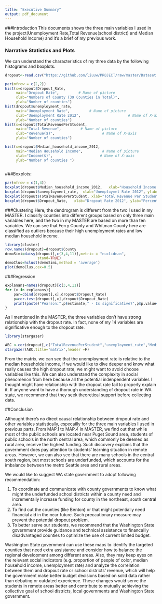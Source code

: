 ```yaml
---
title: "Executive Summary"
output: pdf_document
---
```

###Introduction
 This documents shows the three main variables I used in the project(Unemployment Rate,Total Revenue(school district) and Median Household Income) and it's a brief of my previous work.
 
### Narrative Statistics and Plots
We can understand the characteristics of my three data by the following histograms and boxplots.

```r
dropout<-read.csv("https://github.com/liuuw/PROJECT/raw/master/Dataset.csv")

par(mfrow = c(2,2)) 
hist(x=dropout$Dropout_Rate, 
     main="Dropout Rate",         # Name of picture
     xlab="Numbers of County (39 Counties in Total)",                      # Name of X-axis
     ylab="Number of counties") 
hist(dropout$unemployment_rate,
     main="Unemployment Rate",         # Name of picture
     xlab="Unemployment Rate 2012",                      # Name of X-axis
     ylab="Number of counties")
hist(x=dropout$TotalRevenuePerStudent, 
     main="Total Revenue",         # Name of picture
     xlab="Revenue($)",                      # Name of X-axis
     ylab="Number of counties") 

hist(x=dropout$Median_household_income_2012, 
     main="Median Household Income",         # Name of picture
     xlab="Income($)",                      # Name of X-axis
     ylab="Number of counties ")
 
```
###Boxplots:

```r
par(mfrow = c(1,4)) 
boxplot(dropout$Median_household_income_2012,	xlab="Household Income 2012", ylab="Dollars")
boxplot(dropout$unemployment_rate,	xlab="Unemploymet Rate 2012", ylab="Percent")
boxplot(dropout$TotalRevenuePerStudent,	xlab="Total Revenue Per Student", ylab="Dollars")
boxplot(dropout$Dropout_Rate,	xlab="Dropout Rate 2012", ylab="Percent")

```

###Clustering
Here, the dendrogram is different from the two I used in my MASTER. I classify counties into different groups based on only three main variables here, and the two in my MASTER are based on more than ten variables.
We can see that Ferry County and Whitman County here are classified as outliers because their high unemployment rates and low median household income.
```r
library(cluster)
row.names(dropout)=dropout$County
demoSimi=daisy(dropout[,c(3,4,11)],metric = "euclidean",
               stand=TRUE)
demoClus=hclust(demoSimi,method = 'average')
plot(demoClus,cex=0.5)

```

###Regression
```r
explanans=names(dropout)[c(3,4,11)]
for (x in explanans){
    par=cbind(dropout[,x],dropout$Dropout_Rate)
    p=cor.test(dropout[,x],dropout$Dropout_Rate)
    print(paste("Pearson:",p$estimate," - Is significative?",p$p.value<0.05))
}
```
As I mentioned in the MASTER, the three variables don't have strong relationship with the dropout rate. In fact, none of my 14 variables are significative enough to the dropout rate.
```r
library(stargazer)

ABC <-cor(dropout[,c("TotalRevenuePerStudent","unemployment_rate","Median_household_income_2012")])
stargazer(ABC,title='matrix',header =F)
```


From the matrix, we can see that the unemployment rate is relative to the median householde income, if we would like to dive deeper and know what really causes the high dropout rate, we might want to avoid choose variables like this. We can also understand the complexity in social phenomenon from here because all the potential indenpendent variables I thought might have relationship with the dropout rate fail to properly explain it. If anyone want to have a thorough understanding of dropout rate in WA state, we recommend that they seek theoretical support before collecting data.

##Conclusion

Althought there's no direct causal relationship between dropout rate  and other variables statistically, especailly for the three main variables I used in previous parts. From MAP.1 to MAP.4 in MASTER, we find out that while most of the public schools are located near Puget Sound area, students of public schools in the north central area, which commonly be deemed as rural area, receive the highest funding. Such discovery explains that the government does pay attention to students’ learning situation in remote areas. However, we can also see that there are many schools in the central south region, but most schools are underfunded, which accounts for the imbalance between the metro Seattle area and rural areas.


We would like to suggest WA state government to adopt following recommendation:

1) To coordinate and communicate with county governments to know what might the underfunded school districts within a county need and incrementally increase funding for county in the northeast, south central area.
2) To find out the counties (like Benton) or that might potentially need financial aid in the near future. Such precautionary measure may prevent the potential dropout problem.
3) To better serve our students, we recommend that the Washington State government provide guidance and technical assistance to financailly disadvantaged counties to optimize the use of current limited budget.

Washington State government can use these maps to identify the targeted counties that need extra assistance and consider how to balance the regional development among different areas. Also, they may keep eyes on the relevant social indicators (e.g. proportion of people of color, median household income, unemployment rate) and analyze the correlation between them and dropout rate or school districts' revenue, which will help the government make better budget decisions based on solid data rather than debating or outdated experience. These changes would serve the students in remote areas better and contribute to mutually achieving the collective goal of school districts, local governments and Washington State government.





